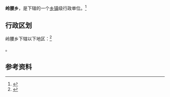 {{中国乡级行政区|35/07/25/204/000}}

'''岭腰乡'''，是{{PRC admin/fullname|35/07/25/204/000|3}}下辖的一个[[乡镇|乡镇]]级行政单位。<ref>{{PRC admin/ref sgc|{{PRC admin/parent|35/07/25/204/000}}}}</ref>

== 行政区划 ==

岭腰乡下辖以下地区：<ref>{{PRC admin/ref sgc|35/07/25/204/000}}</ref>

{{PRC admin/children|35/07/25/204/000}}。

== 参考资料 ==

{{reflist}}

{{行政区划小作品}}
{{PRC admin/navcat|35/07/25/204/000}}